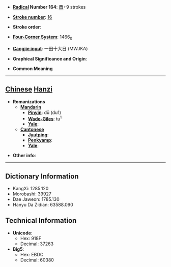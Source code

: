 * '''[[Wiktionary:Chinese radical index| Radical]] Number 164''': [[Wiktionary:Chinese radical index 酉|酉]]+9 strokes

* '''[[Wiktionary:Chinese total strokes index|Stroke number]]''': [[Wiktionary:Chinese total strokes index 16|16]]

* '''Stroke order''': 

* '''[[Wiktionary:Chinese four corner index|Four-Corner System]]''': 1466<sub>0</sub>

* '''[[Wiktionary:Chinese Cangjie index|Cangjie input]]''': 一田十大日 (MWJKA)

* '''Graphical Significance and Origin''': 

* '''Common Meaning'''

----

== [[Chinese]] [[Hanzi]] ==

* '''Romanizations'''
** '''[[Mandarin]]'''
*** '''[[Pinyin]]''': dū (du1)
*** '''[[Wade-Giles]]''': tu<sup>1</sup>
*** '''[[Yale]]''': 
** '''[[Cantonese]]'''
*** '''[[Jyutping]]''':
*** '''[[Penkyamp]]''': 
*** '''[[Yale]]''': 

* '''Other info''': 

----

== Dictionary Information ==

* KangXi: 1285.120
* Morobashi: 39927
* Dae Jaweon: 1785.130
* Hanyu Da Zidian: 63588.090

== Technical Information ==

* '''Unicode''':
** Hex: 918F
** Decimal: 37263
* '''Big5''':
** Hex: EBDC
** Decimal: 60380